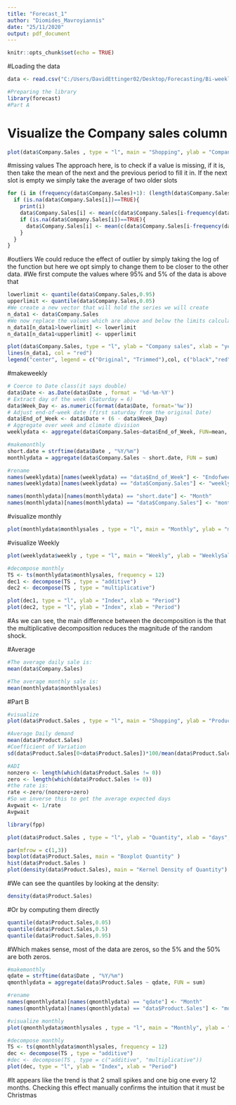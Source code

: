 ---
title: "Forecast_1"
author: "Diomides_Mavroyiannis"
date: "25/11/2020"
output: pdf_document
---
```{r setup, include=FALSE}
knitr::opts_chunk$set(echo = TRUE)
```

#Loading the data
```{r, include=TRUE}

data <- read.csv("C:/Users/DavidEttinger02/Desktop/Forecasting/Bi-weekly assignment data.csv")

#Preparing the library
library(forecast)
#Part A
```
# Visualize the Company sales column

```{r, include=TRUE}
plot(data$Company.Sales , type = "l", main = "Shopping", ylab = "Company.sales", xlab = "Date" )
```

#missing values
The approach here, is to check if a value is missing, if it is, then take the mean of the next and the previous period to fill it in. If the next slot is empty we simply take the average of two older slots
```{r, include=TRUE}
for (i in (frequency(data$Company.Sales)+1): (length(data$Company.Sales)-12)){
  if (is.na(data$Company.Sales[i])==TRUE){
    print(i)
    data$Company.Sales[i] <- mean(c(data$Company.Sales[i-frequency(data$Company.Sales)], data$Company.Sales[i+frequency(data$Company.Sales)]))
    if (is.na(data$Company.Sales[i])==TRUE){
      data$Company.Sales[i] <- mean(c(data$Company.Sales[i-frequency(data$Company.Sales) ], data$Company.Sales[i-1 - frequency(data$Company.Sales)]))
    }
  }
}
```

#outliers
We could reduce the effect of outlier by simply taking the log of the function but here we opt simply to change them to be closer to the other data. 
#We first compute the values where 95% and 5% of the data is above that
```{r, include=TRUE}
lowerlimit <- quantile(data$Company.Sales,0.95)
upperlimit <- quantile(data$Company.Sales,0.05)
#We create a new vector that will hold the series we will create
n_data1 <- data$Company.Sales
#We now replace the values which are above and below the limits calculated earlier limits
n_data1[n_data1>lowerlimit] <- lowerlimit
n_data1[n_data1<upperlimit] <- upperlimit
```

```{r, include=TRUE}
plot(data$Company.Sales, type = "l", ylab = "Company sales", xlab = "year", main = "Company Sales")
lines(n_data1, col = "red")
legend("center", legend = c("Original", "Trimmed"),col, c("black","red"),lty=1)
```
#makeweekly
```{r, include=TRUE}
# Coerce to Date class(it says double)
data$Date <- as.Date(data$Date , format = '%d-%m-%Y')
# Extract day of the week (Saturday = 6)
data$Week_Day <- as.numeric(format(data$Date, format='%w'))
# Adjust end-of-week date (first saturday from the original Date)
data$End_of_Week <- data$Date + (6 - data$Week_Day)
# Aggregate over week and climate division
weeklydata <- aggregate(data$Company.Sales~data$End_of_Week, FUN=mean, data=data, na.rm=TRUE)

#makemonthly
short.date = strftime(data$Date , "%Y/%m")
monthlydata = aggregate(data$Company.Sales ~ short.date, FUN = sum)

#rename
names(weeklydata)[names(weeklydata) == "data$End_of_Week"] <- "Endofweek"
names(weeklydata)[names(weeklydata) == "data$Company.Sales"] <- "weekly"

names(monthlydata)[names(monthlydata) == "short.date"] <- "Month"
names(monthlydata)[names(monthlydata) == "data$Company.Sales"] <- "monthlysales"
```
#visualize monthly
```{r, include=TRUE}
plot(monthlydata$monthlysales , type = "l", main = "Monthly", ylab = "monthlysales", xlab = "Date" )
```
#visualize Weekly
```{r, include=TRUE}
plot(weeklydata$weekly , type = "l", main = "Weekly", ylab = "WeeklySales", xlab = "Date" )
```
```{r, include=TRUE}
#decompose monthly
TS <- ts(monthlydata$monthlysales, frequency = 12)
dec1 <- decompose(TS , type = "additive")
dec2 <- decompose(TS , type = "multiplicative")
```

```{r, include=TRUE}
plot(dec1, type = "l", ylab = "Index", xlab = "Period")
plot(dec2, type = "l", ylab = "Index", xlab = "Period")
```
#As we can see, the main difference between the decomposition is the that the multiplicative decomposition reduces the magnitude of the random shock. 

#Average
```{r, include=TRUE}
#The average daily sale is:
mean(data$Company.Sales)

#The average monthly sale is: 
mean(monthlydata$monthlysales)

```

#Part B
```{r, include=TRUE}
#visualize
plot(data$Product.Sales , type = "l", main = "Shopping", ylab = "Product.sales", xlab = "Date" )
```


```{r, include=TRUE}
#Average Daily demand
mean(data$Product.Sales)
#Coefficient of Variation
sd(data$Product.Sales[0<data$Product.Sales])*100/mean(data$Product.Sales[0<data$Product.Sales])
```

```{r, include=TRUE}
#ADI
nonzero <- length(which(data$Product.Sales != 0))
zero <- length(which(data$Product.Sales != 0))
#the rate is: 
rate <-zero/(nonzero+zero)
#So we inverse this to get the average expected days
Avgwait <- 1/rate
Avgwait
```
```{r, include=TRUE}
library(fpp)
```

```{r, include=TRUE}
plot(data$Product.Sales , type = "l", ylab = "Quantity", xlab = "days", main = "Sold product")

```

```{r, include=TRUE}

par(mfrow = c(1,3))
boxplot(data$Product.Sales, main = "Boxplot Quantity" )
hist(data$Product.Sales )
plot(density(data$Product.Sales), main = "Kernel Density of Quantity")
```

#We can see the quantiles by looking at the density: 
```{r, include=TRUE}
density(data$Product.Sales)
```
#Or by computing them directly

```{r, include=TRUE}
quantile(data$Product.Sales,0.05)
quantile(data$Product.Sales,0.5)
quantile(data$Product.Sales,0.95)
```
#Which makes sense, most of the data are zeros, so the 5% and the 50% are both zeros. 

```{r, include=TRUE}
#makemonthly
qdate = strftime(data$Date , "%Y/%m")
qmonthlydata = aggregate(data$Product.Sales ~ qdate, FUN = sum)

#rename
names(qmonthlydata)[names(qmonthlydata) == "qdate"] <- "Month"
names(qmonthlydata)[names(qmonthlydata) == "data$Product.Sales"] <- "monthlysales"
```

```{r, include=TRUE}
#visualize monthly
plot(qmonthlydata$monthlysales , type = "l", main = "Monthly", ylab = "monthlysales", xlab = "Date" )
```
```{r, include=TRUE}
#decompose monthly
TS <- ts(qmonthlydata$monthlysales, frequency = 12)
dec <- decompose(TS , type = "additive")
#dec <- decompose(TS , type = c("additive", "multiplicative"))
plot(dec, type = "l", ylab = "Index", xlab = "Period")
```

#It appears like the trend is that 2 small spikes and one big one every 12 months. Checking this effect manually confirms the intuition that it must be Christmas
